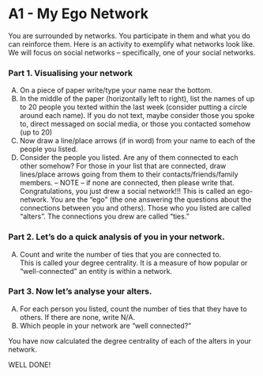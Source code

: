 # A1 - My Ego Network

You are surrounded by networks. You participate in them and what you do can reinforce them. Here is an activity to exemplify what networks look like. We will focus on social networks – specifically, one of your social networks.

### Part 1. Visualising your network

A.  On a piece of paper write/type your name near the bottom.
B.  In the middle of the paper (horizontally left to right), list the names of up to 20 people you texted within the last week (consider putting a circle around each name). If you do not text, maybe consider those you spoke to, direct messaged on social media, or those you contacted somehow (up to 20)
C.  Now draw a line/place arrows (if in word) from your name to each of the people you listed.
D.  Consider the people you listed. Are any of them connected to each other somehow? For those in your list that are connected, draw lines/place arrows going from them to their contacts/friends/family members. – NOTE – if none are connected, then please write that. Congratulations, you just drew a social network!!! This is called an ego-network. You are the “ego” (the one answering the questions about the connections between you and others). Those who you listed are called “alters”. The connections you drew are called “ties.”

### Part 2. Let’s do a quick analysis of you in your network.

A.  Count and write the number of ties that you are connected to.\
    This is called your degree centrality. It is a measure of how popular or “well-connected" an entity is within a network.

### Part 3. Now let’s analyse your alters.

A.  For each person you listed, count the number of ties that they have to others. If there are none, write N/A.
B.  Which people in your network are “well connected?”

You have now calculated the degree centrality of each of the alters in your network.

WELL DONE!
